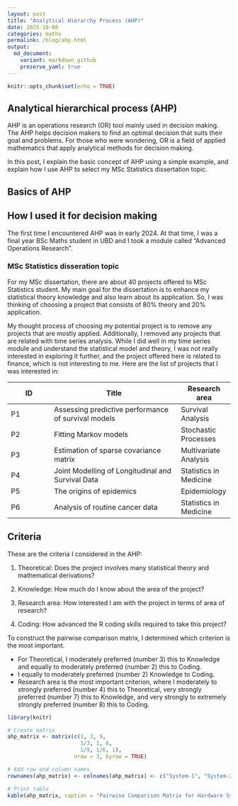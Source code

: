 ```yaml
---
layout: post
title: "Analytical Hierarchy Process (AHP)"
date: 2025-10-08
categories: maths
permalink: /blog/ahp.html
output:
  md_document:
    variant: markdown_github
    preserve_yaml: true
---
```


```r
knitr::opts_chunk$set(echo = TRUE)
```

## Analytical hierarchical process (AHP)

AHP is an operations research (OR) tool mainly used in decision making. The AHP helps decision makers to find an optimal decision that suits their goal and problems. For those who were wondering, OR is a field of applied mathematics that apply analytical methods for decision making.

In this post, I explain the basic concept of AHP using a simple example, and explain how I use AHP to select my MSc Statistics dissertation topic.

## Basics of AHP

## How I used it for decision making

The first time I encountered AHP was in early 2024. At that time, I was a final year BSc Maths student in UBD and I took a module called "Advanced Operations Research".

### MSc Statistics disseration topic

For my MSc dissertation, there are about 40 projects offered to MSc Statistics student. My main goal for the dissertation is to enhance my statistical theory knowledge and also learn about its application. So, I was thinking of choosing a project that consists of 80% theory and 20% application.

My thought process of choosing my potential project is to remove any projects that are mostly applied. Additionally, I removed any projects that are related with time series analysis. While I did well in my time series module and understand the statistical model and theory, I was not really interested in exploring it further, and the project offered here is related to finance, which is not interesting to me. Here are the list of projects that I was interested in:

| ID  | Title                                               | Research area          |
|--------------|-----------------------------------------|-----------------|
| P1  | Assessing predictive performance of survival models | Survival Analysis      |
| P2  | Fitting Markov models                               | Stochastic Processes   |
| P3  | Estimation of sparse covariance matrix              | Multivariate Analysis  |
| P4  | Joint Modelling of Longitudinal and Survival Data   | Statistics in Medicine |
| P5  | The origins of epidemics                            | Epidemiology           |
| P6  | Analysis of routine cancer data                     | Statistics in Medicine |

## Criteria

These are the criteria I considered in the AHP:

1)  Theoretical: Does the project involves many statistical theory and mathematical derivations?

2)  Knowledge: How much do I know about the area of the project?

3)  Research area: How interested I am with the project in terms of area of research?

4)  Coding: How advanced the R coding skills required to take this project?

To construct the pairwise comparison matrix, I determined which criterion is the most important.

-   For Theoretical, I moderately preferred (number 3) this to Knowledge and equally to moderately preferred (number 2) this to Coding.
-   I equally to moderately preferred (number 2) Knowledge to Coding.
-   Research area is the most important criterion, where I moderately to strongly preferred (number 4) this to Theoretical, very strongly preferred (number 7) this to Knowledge, and very strongly to extremely strongly preferred (number 8) this to Coding.

```r
library(knitr)

# Create matrix
ahp_matrix <- matrix(c(1, 3, 9,
                       1/3, 1, 6,
                       1/9, 1/6, 1),
                     nrow = 3, byrow = TRUE)

# Add row and column names
rownames(ahp_matrix) <- colnames(ahp_matrix) <- c("System-1", "System-2", "System-3")

# Print table
kable(ahp_matrix, caption = "Pairwise Comparison Matrix for Hardware Systems")
```
